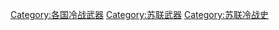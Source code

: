[[Category:各国冷战武器|Category:各国冷战武器]]
[[Category:苏联武器|Category:苏联武器]]
[[Category:苏联冷战史|Category:苏联冷战史]]